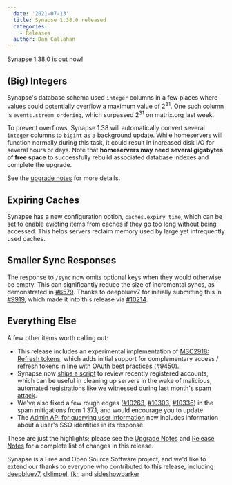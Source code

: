 ```yaml
---
  date: '2021-07-13'
  title: Synapse 1.38.0 released
  categories:
    - Releases
  author: Dan Callahan
---
```


Synapse 1.38.0 is out now!

## (Big) Integers

Synapse's database schema used `integer` columns in a few places where values could potentially overflow a maximum value of 2<sup>31</sup>. One such column is `events.stream_ordering`, which surpassed 2<sup>31</sup> on matrix.org last week.

To prevent overflows, Synapse 1.38 will automatically convert several `integer` columns to `bigint` as a background update. While homeservers will function normally during this task, it could result in increased disk I/O for several hours or days. Note that **homeservers may need several gigabytes of free space** to successfully rebuild associated database indexes and complete the upgrade.

See the [upgrade notes](https://matrix-org.github.io/synapse/v1.38/upgrade.html#upgrading-to-v1380) for more details.

## Expiring Caches

Synapse has a new configuration option, `caches.expiry_time`, which can be set to enable evicting items from caches if they go too long without being accessed. This helps servers reclaim memory used by large yet infrequently used caches.

## Smaller Sync Responses

The response to `/sync` now omits optional keys when they would otherwise be empty. This can significantly reduce the size of incremental syncs, as demonstrated in [#6579](https://github.com/matrix-org/synapse/issues/6579). Thanks to deepbluev7 for  initially submitting this in [#9919](https://github.com/matrix-org/synapse/pull/9919), which made it into this release via [#10214](https://github.com/matrix-org/synapse/pull/10214).

## Everything Else

A few other items worth calling out:

- This release includes an experimental implementation of [MSC2918: Refresh tokens](https://github.com/matrix-org/matrix-doc/pull/2918), which adds initial support for complementary access / refresh tokens in line with OAuth best practices ([#9450](https://github.com/matrix-org/synapse/pull/9450)).
- Synapse now [ships a script](https://github.com/matrix-org/synapse/pull/10290) to review recently registered accounts, which can be useful in cleaning up servers in the wake of malicious, automated registrations like we witnessed during last month's [spam attack](https://matrix.org/blog/2021/06/30/security-update-synapse-1-37-1-released).
- We've also fixed a few rough edges ([#10263](https://github.com/matrix-org/synapse/pull/10263), [#10303](https://github.com/matrix-org/synapse/pull/10303), [#10336](https://github.com/matrix-org/synapse/pull/10336)) in the spam mitigations from 1.37.1, and would encourage you to update.
- The [Admin API for querying user information](https://matrix-org.github.io/synapse/v1.38/admin_api/user_admin_api.html) now includes information about a user's SSO identities in its response.

These are just the highlights; please see the [Upgrade Notes](https://matrix-org.github.io/synapse/v1.38/upgrade.html#upgrading-to-v1380) and [Release Notes](https://github.com/matrix-org/synapse/blob/v1.38.0/CHANGES.md) for a complete list of changes in this release.

Synapse is a Free and Open Source Software project, and we'd like to extend our thanks to everyone who contributed to this release, including [deepbluev7](https://github.com/deepbluev7), [dklimpel](https://github.com/dklimpel), [fkr](https://github.com/fkr), and [sideshowbarker](https://github.com/sideshowbarker)

